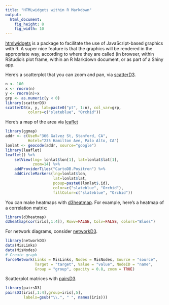 ```yaml
---
title: "HTMLwidgets within R Markdown"
output: 
  html_document:
    fig_height: 8
    fig_width: 10
---
```


[htmlwidgets](http://www.htmlwidgets.org) is a package to facilitate
the use of JavaScript-based graphics with R. A super nice feature is
that the graphics will be rendered in the appropriate way, according
to where they are called (in browser, within RStudio's plot frame,
within an R Markdown document, or as part of a Shiny app.

Here's a scatterplot that you can zoom and pan, via
[scatterD3](https://github.com/juba/scatterD3).

```r
n <- 100
x <- rnorm(n)
y <- rnorm(n)+x
grp <- as.numeric(y < 0)
library(scatterD3)
scatterD3(x, y, lab=paste0("pt", 1:n), col_var=grp,
          colors=c("slateblue", "Orchid"))
```

Here's a map of the area via [leaflet](http://rstudio.github.io/leaflet/)

```r
library(ggmap)
addr <- c(UseR="366 Galvez St, Stanford, CA",
          Hotel="235 Hamilton Ave, Palo Alto, CA")
lonlat <- geocode(addr, source="google")
library(leaflet)
leaflet() %>%
    setView(lng= lonlat$lon[1], lat=lonlat$lat[1],
            zoom=14) %>%
    addProviderTiles("CartoDB.Positron") %>% 
    addCircleMarkers(lng=lonlat$lon, 
                     lat=lonlat$lat,
                     popup=paste0(lonlat$.id),
                     color=c("slateblue", "Orchid"),
                     fillColor=c("slateblue", "Orchid"))
```

You can make heatmaps with [d3heatmap](https://github.com/rstudio/d3heatmap). For example, here's a heatmap of a correlation matrix:

```r
library(d3heatmap)
d3heatmap(cor(iris[,1:4]), Rowv=FALSE, Colv=FALSE, colors="Blues")
```

For network diagrams, consider [networkD3](https://github.com/christophergandrud/networkD3).

```r
library(networkD3)
data(MisLinks)
data(MisNodes)
# Create graph
forceNetwork(Links = MisLinks, Nodes = MisNodes, Source = "source",
             Target = "target", Value = "value", NodeID = "name",
             Group = "group", opacity = 0.8, zoom = TRUE)
```

Scatterplot matrices with [pairsD3](https://github.com/garthtarr/pairsD3/).

```r
library(pairsD3)
pairsD3(iris[,1:4],group=iris[,5],
        labels=gsub("\\.", " ", names(iris)))
```